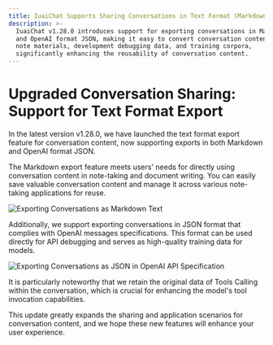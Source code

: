 ```yaml
---
title: IuaiChat Supports Sharing Conversations in Text Format (Markdown/JSON)
description: >-
  IuaiChat v1.28.0 introduces support for exporting conversations in Markdown
  and OpenAI format JSON, making it easy to convert conversation content into
  note materials, development debugging data, and training corpora,
  significantly enhancing the reusability of conversation content.
---
```


# Upgraded Conversation Sharing: Support for Text Format Export

In the latest version v1.28.0, we have launched the text format export feature for conversation content, now supporting exports in both Markdown and OpenAI format JSON.

The Markdown export feature meets users' needs for directly using conversation content in note-taking and document writing. You can easily save valuable conversation content and manage it across various note-taking applications for reuse.

![Exporting Conversations as Markdown Text](https://github.com/user-attachments/assets/29508dda-2382-430f-bc81-fb23f02149f8)

Additionally, we support exporting conversations in JSON format that complies with OpenAI messages specifications. This format can be used directly for API debugging and serves as high-quality training data for models.

![Exporting Conversations as JSON in OpenAI API Specification](https://github.com/user-attachments/assets/484f28f4-017c-4ed7-948b-4a8d51f0b63a)

It is particularly noteworthy that we retain the original data of Tools Calling within the conversation, which is crucial for enhancing the model's tool invocation capabilities.

This update greatly expands the sharing and application scenarios for conversation content, and we hope these new features will enhance your user experience.
